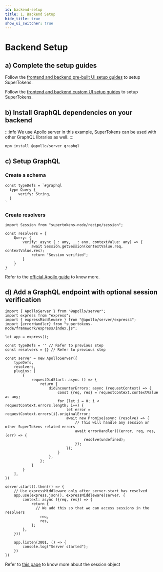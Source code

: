 ```yaml
---
id: backend-setup
title: 1. Backend Setup
hide_title: true
show_ui_switcher: true
---
```


<!-- COPY DOCS -->
<!-- ./thirdpartyemailpassword/graphql-integration/backend-setup.mdx -->


# Backend Setup

## a) Complete the setup guides

<PreBuiltOrCustomUISwitcher>

<PreBuiltUIContent>

Follow the [frontend and backend pre-built UI setup guides](../pre-built-ui/setup/frontend) to setup SuperTokens.

</PreBuiltUIContent>

<CustomUIContent>

Follow the [frontend and backend custom UI setup guides](../custom-ui/init/frontend) to setup SuperTokens.

</CustomUIContent>

</PreBuiltOrCustomUISwitcher>

## b) Install GraphQL dependencies on your backend

:::info
We use Apollo server in this example, SuperTokens can be used with other GraphQL libraries as well.
:::

```bash
npm install @apollo/server graphql
```

## c) Setup GraphQL

### Create a schema 

```tsx
const typeDefs = `#graphql
  type Query {
      verify: String,
  }
`
```

### Create resolvers

```tsx
import Session from "supertokens-node/recipe/session";

const resolvers = {
    Query: {
        verify: async (_: any, __: any, contextValue: any) => {
            await Session.getSession(contextValue.req, contextValue.res);
            return "Session verified";
        }
    }
}
```

Refer to the [official Apollo guide](https://www.apollographql.com/docs/apollo-server/getting-started) to know more.

## d) Add a GraphQL endpoint with optional session verification

```tsx
import { ApolloServer } from "@apollo/server";
import express from "express";
import { expressMiddleware } from "@apollo/server/express4";
import {errorHandler} from "supertokens-node/framework/express/index.js";

let app = express();

const typeDefs = '' // Refer to previous step
const resolvers = {} // Refer to previous step

const server = new ApolloServer({
    typeDefs,
    resolvers,
    plugins: [
        {
            requestDidStart: async () => {
                return {
                    didEncounterErrors: async (requestContext) => {
                        const {req, res} = requestContext.contextValue as any;
                        for (let i = 0; i < requestContext.errors.length; i++) {
                            let error = requestContext.errors[i].originalError;
                            await new Promise(async (resolve) => {
                                // This will handle any session or other SuperTokens related errors
                                await errorHandler()(error, req, res, (err) => {
                                    resolve(undefined);
                                });
                            });
                        }
                    },
                };
            }
        }
    ],
})

server.start().then(() => {
    // Use expressMiddleware only after server.start has resolved
    app.use(express.json(), expressMiddleware(server, {
        context: async ({req, res}) => {
            return {
              // We add this so that we can access sessions in the resolvers
                req,
                res,
            };
        },
    }))

    app.listen(3001, () => {
        console.log("Server started");
    })
})
```

Refer to [this page](../common-customizations/sessions/session-verification-in-api/verify-session#the-session-object) to know more about the session object
